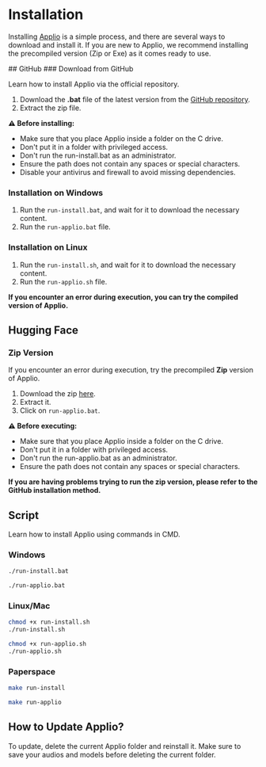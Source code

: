 
# Installation

Installing [Applio](https://docs.applio.org/beginners/frequent-doubts/#what-is-applio-and-where-can-i-use-it) is a simple process, and there are several ways to download and install it. If you are new to Applio, we recommend installing the precompiled version (Zip or Exe) as it comes ready to use.

<Steps>
## GitHub
### Download from GitHub

Learn how to install Applio via the official repository.

1. Download the **.bat** file of the latest version from the [GitHub repository](https://github.com/IAHispano/Applio/releases).
2. Extract the zip file.

**⚠️ Before installing:**
- Make sure that you place Applio inside a folder on the C drive.
- Don't put it in a folder with privileged access.
- Don't run the run-install.bat as an administrator.
- Ensure the path does not contain any spaces or special characters.
- Disable your antivirus and firewall to avoid missing dependencies.

### Installation on Windows

1. Run the `run-install.bat`, and wait for it to download the necessary content.
2. Run the `run-applio.bat` file.

### Installation on Linux

1. Run the `run-install.sh`, and wait for it to download the necessary content.
2. Run the `run-applio.sh` file.

</Steps>

**If you encounter an error during execution, you can try the compiled version of Applio.**

## Hugging Face
### Zip Version

If you encounter an error during execution, try the precompiled **Zip** version of Applio.

1. Download the zip [here](https://huggingface.co/IAHispano/Applio/resolve/main/Compiled).
2. Extract it.
3. Click on `run-applio.bat`.

**⚠️ Before executing:**
- Make sure that you place Applio inside a folder on the C drive.
- Don't put it in a folder with privileged access.
- Don't run the run-applio.bat as an administrator.
- Ensure the path does not contain any spaces or special characters.


**If you are having problems trying to run the zip version, please refer to the GitHub installation method.**

## Script
Learn how to install Applio using commands in CMD.

<Steps>


### Windows

```sh
./run-install.bat
```

```sh
./run-applio.bat
```

### Linux/Mac

```sh
chmod +x run-install.sh
./run-install.sh
```

```sh
chmod +x run-applio.sh
./run-applio.sh
```

### Paperspace

```sh
make run-install
```

```sh
make run-applio
```

</Steps>

## How to Update Applio?

To update, delete the current Applio folder and reinstall it. Make sure to save your audios and models before deleting the current folder.
